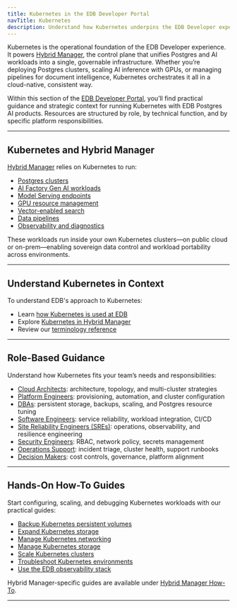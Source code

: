 ```yaml
---
title: Kubernetes in the EDB Developer Portal
navTitle: Kubernetes
description: Understand how Kubernetes underpins the EDB Developer experience, powering Hybrid Manager and enabling scalable AI and Postgres deployments.
---
```


Kubernetes is the operational foundation of the EDB Developer experience. It powers [Hybrid Manager](/edb-postgres-ai/hybrid-manager), the control plane that unifies Postgres and AI workloads into a single, governable infrastructure. Whether you’re deploying Postgres clusters, scaling AI inference with GPUs, or managing pipelines for document intelligence, Kubernetes orchestrates it all in a cloud-native, consistent way.

Within this section of the [EDB Developer Portal](/portal/kubernetes), you’ll find practical guidance and strategic context for running Kubernetes with EDB Postgres AI products. Resources are structured by role, by technical function, and by specific platform responsibilities.

---

## Kubernetes and Hybrid Manager


[Hybrid Manager](/edb-postgres-ai/hybrid-manager) relies on Kubernetes to run:

- [Postgres clusters](/edb-postgres-ai/hybrid-manager/database)
- [AI Factory Gen AI workloads](/edb-postgres-ai/hybrid-manager/ai-factory/gen-ai)
- [Model Serving endpoints](/edb-postgres-ai/hybrid-manager/ai-factory/model/serving)
- [GPU resource management](/edb-postgres-ai/hybrid-manager/ai-factory/model/gpu)
- [Vector-enabled search](/edb-postgres-ai/hybrid-manager/ai-factory/vector-engine)
- [Data pipelines](/edb-postgres-ai/hybrid-manager/ai-factory/pipeline/knowledge-base)
- [Observability and diagnostics](/portal/kubernetes/learn/how-to/use-edb-observability-stack)



These workloads run inside your own Kubernetes clusters—on public cloud or on-prem—enabling sovereign data control and workload portability across environments.

---

## Understand Kubernetes in Context

To understand EDB's approach to Kubernetes:

- Learn [how Kubernetes is used at EDB](/portal/kubernetes/learn/explained/k8s-at-edb)
- Explore [Kubernetes in Hybrid Manager](/portal/kubernetes/learn/explained/k8s-in-hybrid-manager)
- Review our [terminology reference](/portal/kubernetes/learn/explained/terminology)

---

## Role-Based Guidance

Understand how Kubernetes fits your team’s needs and responsibilities:

- [Cloud Architects](/portal/kubernetes/learn/explained/for/cloud-architects): architecture, topology, and multi-cluster strategies
- [Platform Engineers](/portal/kubernetes/learn/explained/for/platform-engineers): provisioning, automation, and cluster configuration
- [DBAs](/portal/kubernetes/learn/explained/for/dbas): persistent storage, backups, scaling, and Postgres resource tuning
- [Software Engineers](/portal/kubernetes/learn/explained/for/software-engineers): service reliability, workload integration, CI/CD
- [Site Reliability Engineers (SREs)](/portal/kubernetes/learn/explained/for/sres): operations, observability, and resilience engineering
- [Security Engineers](/portal/kubernetes/learn/explained/for/security-engineers): RBAC, network policy, secrets management
- [Operations Support](/portal/kubernetes/learn/explained/for/operations-support): incident triage, cluster health, support runbooks
- [Decision Makers](/portal/kubernetes/learn/explained/for/decision-makers): cost controls, governance, platform alignment

---

## Hands-On How-To Guides

Start configuring, scaling, and debugging Kubernetes workloads with our practical guides:

- [Backup Kubernetes persistent volumes](/portal/kubernetes/learn/how-to/backup-kubernetes-pv)
- [Expand Kubernetes storage](/portal/kubernetes/learn/how-to/expand-kubernetes-storage)
- [Manage Kubernetes networking](/portal/kubernetes/learn/how-to/manage-kubernetes-networking)
- [Manage Kubernetes storage](/portal/kubernetes/learn/how-to/manage-kubernetes-storage)
- [Scale Kubernetes clusters](/portal/kubernetes/learn/how-to/scale-kubernetes-clusters)
- [Troubleshoot Kubernetes environments](/portal/kubernetes/learn/how-to/troubleshooting-on-kubernetes)
- [Use the EDB observability stack](/portal/kubernetes/learn/how-to/use-edb-observability-stack)

Hybrid Manager-specific guides are available under [Hybrid Manager How-To](/portal/kubernetes/learn/how-to/hybrid-manager).

---
